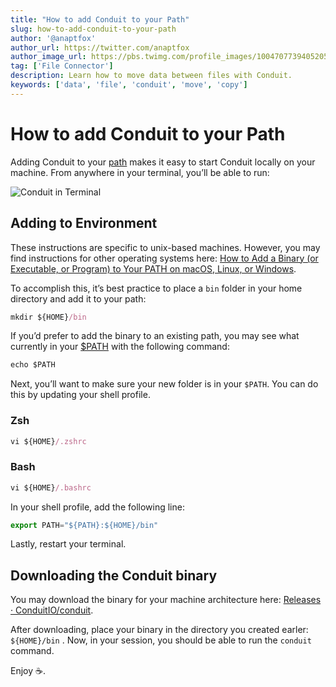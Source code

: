 ```yaml
---
title: "How to add Conduit to your Path"
slug: how-to-add-conduit-to-your-path
author: '@anaptfox'
author_url: https://twitter.com/anaptfox
author_image_url: https://pbs.twimg.com/profile_images/1004707739405205504/BpvzOr9X_400x400.jpg
tag: ['File Connector']
description: Learn how to move data between files with Conduit.
keywords: ['data', 'file', 'conduit', 'move', 'copy']
---
```


# How to add Conduit to your Path

Adding Conduit to your [path](https://zwbetz.com/how-to-add-a-binary-to-your-path-on-macos-linux-windows/) makes it easy to start Conduit locally on your machine. From anywhere in your terminal, you’ll be able to run:

<img className="rounded-md" src="/images/guides/how-to-add-conduit-to-your-path/conduit-in-terminal.png" alt="Conduit in Terminal" />

<!--truncate-->

## Adding to Environment

These instructions are specific to unix-based machines. However, you may find instructions for other operating systems here: [How to Add a Binary (or Executable, or Program) to Your PATH on macOS, Linux, or Windows](https://zwbetz.com/how-to-add-a-binary-to-your-path-on-macos-linux-windows/).

To accomplish this, it’s best practice to place a `bin` folder in your home directory and add it to your path:

```jsx
mkdir ${HOME}/bin
```

If you’d prefer to add the binary to an existing path, you may see what currently in your [$PATH](https://askubuntu.com/questions/551990/what-does-path-mean) with the following command:

```jsx
echo $PATH
```


Next, you’ll want to make sure your new folder is in your `$PATH`. You can do this by updating your shell profile. 

### Zsh

```jsx
vi ${HOME}/.zshrc
```

### Bash

```jsx
vi ${HOME}/.bashrc
```

In your shell profile, add the following line:

```jsx
export PATH="${PATH}:${HOME}/bin"
```

Lastly, restart your terminal.

## Downloading the Conduit binary

You may download the binary for your machine architecture here: [Releases · ConduitIO/conduit](https://github.com/ConduitIO/conduit/releases).

After downloading, place your binary in the directory you created earler: `${HOME}/bin` . Now, in your session, you should be able to run the `conduit` command.

Enjoy ☕.
